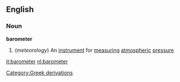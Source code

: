 ==English==
===Noun===
{{wikipedia}}
'''barometer'''
#(''meteorology'') An [[instrument]] for [[measuring]] [[atmospheric]] [[pressure]]
[[Category:Greek derivations]]

[[it:barometer]]
[[nl:barometer]]